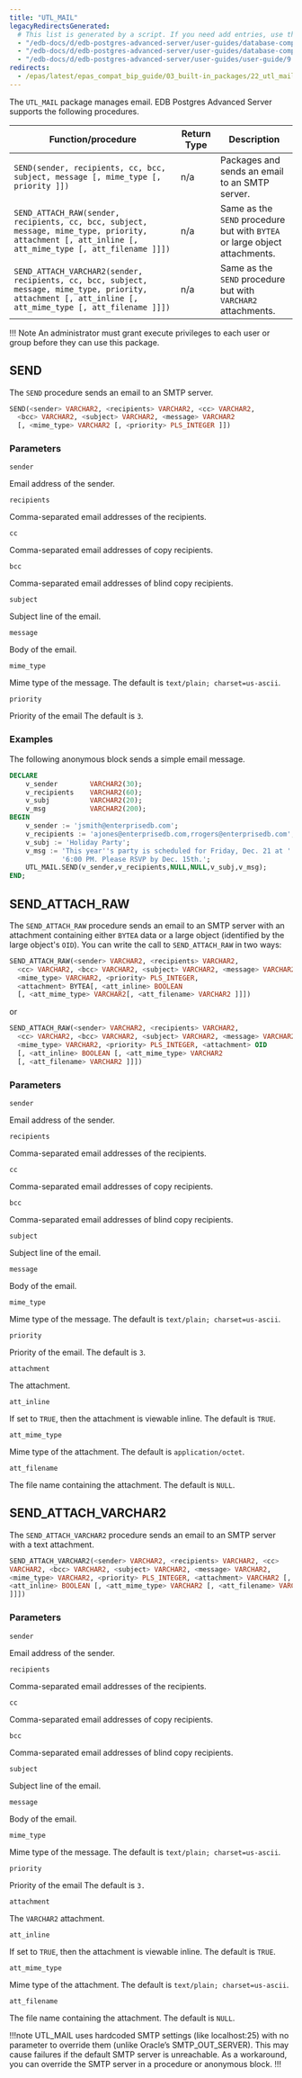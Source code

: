 ```yaml
---
title: "UTL_MAIL"
legacyRedirectsGenerated:
  # This list is generated by a script. If you need add entries, use the `legacyRedirects` key.
  - "/edb-docs/d/edb-postgres-advanced-server/user-guides/database-compatibility-for-oracle-developers-built-in-package-guide/9.6/Database_Compatibility_for_Oracle_Developers_Built-in_Package_Guide.1.35.html"
  - "/edb-docs/d/edb-postgres-advanced-server/user-guides/database-compatibility-for-oracle-developers-guide/9.5/Database_Compatibility_for_Oracle_Developers_Guide.1.208.html"
  - "/edb-docs/d/edb-postgres-advanced-server/user-guides/user-guide/9.5/EDB_Postgres_Enterprise_Guide.1.166.html"
redirects:
  - /epas/latest/epas_compat_bip_guide/03_built-in_packages/22_utl_mail/ #generated for docs/epas/reorg-role-use-case-mode
---
```


The `UTL_MAIL` package manages email. EDB Postgres Advanced Server supports the following procedures.

| Function/procedure                                                                                                                                        | Return Type | Description                                                                 |
| --------------------------------------------------------------------------------------------------------------------------------------------------------- | ----------- | --------------------------------------------------------------------------- |
| `SEND(sender, recipients, cc, bcc, subject, message [, mime_type [, priority ]])`                                                                         | n/a         | Packages and sends an email to an SMTP server.                             |
| `SEND_ATTACH_RAW(sender, recipients, cc, bcc, subject, message, mime_type, priority, attachment [, att_inline [, att_mime_type [, att_filename ]]])`      | n/a         | Same as the `SEND` procedure but with `BYTEA` or large object attachments. |
| `SEND_ATTACH_VARCHAR2(sender, recipients, cc, bcc, subject, message, mime_type, priority, attachment [, att_inline [, att_mime_type [, att_filename ]]])` | n/a         | Same as the `SEND` procedure but with `VARCHAR2` attachments.              |

!!! Note
    An administrator must grant execute privileges to each user or group before they can use this package.

## SEND

The `SEND` procedure sends an email to an SMTP server.

```sql
SEND(<sender> VARCHAR2, <recipients> VARCHAR2, <cc> VARCHAR2,
  <bcc> VARCHAR2, <subject> VARCHAR2, <message> VARCHAR2
  [, <mime_type> VARCHAR2 [, <priority> PLS_INTEGER ]])
```

### Parameters

`sender`

 Email address of the sender.

`recipients`

 Comma-separated email addresses of the recipients.

`cc`

 Comma-separated email addresses of copy recipients.

`bcc`

 Comma-separated email addresses of blind copy recipients.

`subject`

 Subject line of the email.

`message`

 Body of the email.

`mime_type`

 Mime type of the message. The default is `text/plain; charset=us-ascii`.

`priority`

 Priority of the email The default is `3`.

### Examples

The following anonymous block sends a simple email message.

```sql
DECLARE
    v_sender        VARCHAR2(30);
    v_recipients    VARCHAR2(60);
    v_subj          VARCHAR2(20);
    v_msg           VARCHAR2(200);
BEGIN
    v_sender := 'jsmith@enterprisedb.com';
    v_recipients := 'ajones@enterprisedb.com,rrogers@enterprisedb.com';
    v_subj := 'Holiday Party';
    v_msg := 'This year''s party is scheduled for Friday, Dec. 21 at ' ||
             '6:00 PM. Please RSVP by Dec. 15th.';
    UTL_MAIL.SEND(v_sender,v_recipients,NULL,NULL,v_subj,v_msg);
END;
```

## SEND_ATTACH_RAW

The `SEND_ATTACH_RAW` procedure sends an email to an SMTP server with an attachment containing either `BYTEA` data or a large object (identified by the large object's `OID`). You can write the call to `SEND_ATTACH_RAW` in two ways:

```sql
SEND_ATTACH_RAW(<sender> VARCHAR2, <recipients> VARCHAR2,
  <cc> VARCHAR2, <bcc> VARCHAR2, <subject> VARCHAR2, <message> VARCHAR2,
  <mime_type> VARCHAR2, <priority> PLS_INTEGER,
  <attachment> BYTEA[, <att_inline> BOOLEAN
  [, <att_mime_type> VARCHAR2[, <att_filename> VARCHAR2 ]]])
```

or

```sql
SEND_ATTACH_RAW(<sender> VARCHAR2, <recipients> VARCHAR2,
  <cc> VARCHAR2, <bcc> VARCHAR2, <subject> VARCHAR2, <message> VARCHAR2,
  <mime_type> VARCHAR2, <priority> PLS_INTEGER, <attachment> OID
  [, <att_inline> BOOLEAN [, <att_mime_type> VARCHAR2
  [, <att_filename> VARCHAR2 ]]])
```

### Parameters

`sender`

 Email address of the sender.

`recipients`

 Comma-separated email addresses of the recipients.

`cc`

 Comma-separated email addresses of copy recipients.

`bcc`

 Comma-separated email addresses of blind copy recipients.

`subject`

 Subject line of the email.

`message`

 Body of the email.

`mime_type`

 Mime type of the message. The default is `text/plain; charset=us-ascii`.

`priority`

 Priority of the email. The default is `3`.

`attachment`

 The attachment.

`att_inline`

 If set to `TRUE`, then the attachment is viewable inline. The default is `TRUE`.

`att_mime_type`

 Mime type of the attachment. The default is `application/octet`.

`att_filename`

 The file name containing the attachment. The default is `NULL`.

## SEND_ATTACH_VARCHAR2

The `SEND_ATTACH_VARCHAR2` procedure sends an email to an SMTP server with a text attachment.

```sql
SEND_ATTACH_VARCHAR2(<sender> VARCHAR2, <recipients> VARCHAR2, <cc>
VARCHAR2, <bcc> VARCHAR2, <subject> VARCHAR2, <message> VARCHAR2,
<mime_type> VARCHAR2, <priority> PLS_INTEGER, <attachment> VARCHAR2 [,
<att_inline> BOOLEAN [, <att_mime_type> VARCHAR2 [, <att_filename> VARCHAR2
]]])
```

### Parameters

`sender`

 Email address of the sender.

`recipients`

 Comma-separated email addresses of the recipients.

`cc`

 Comma-separated email addresses of copy recipients.

`bcc`

 Comma-separated email addresses of blind copy recipients.

`subject`

 Subject line of the email.

`message`

 Body of the email.

`mime_type`

 Mime type of the message. The default is `text/plain; charset=us-ascii`.

`priority`

 Priority of the email The default is `3.`

`attachment`

 The `VARCHAR2` attachment.

`att_inline`

 If set to `TRUE`, then the attachment is viewable inline. The default is `TRUE`.

`att_mime_type`

 Mime type of the attachment. The default is `text/plain; charset=us-ascii`.

`att_filename`

 The file name containing the attachment. The default is `NULL`.


!!!note
UTL_MAIL uses hardcoded SMTP settings (like localhost:25) with no parameter to override them (unlike Oracle’s SMTP_OUT_SERVER). This may cause failures if the default SMTP server is unreachable. As a workaround, you can override the SMTP server in a procedure or anonymous block.
!!! 